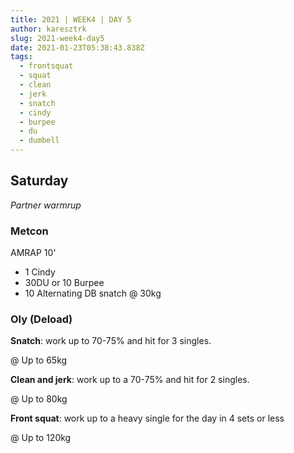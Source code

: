 ```yaml
---
title: 2021 | WEEK4 | DAY 5
author: karesztrk
slug: 2021-week4-day5
date: 2021-01-23T05:38:43.838Z
tags:
  - frontsquat
  - squat
  - clean
  - jerk
  - snatch
  - cindy
  - burpee
  - du
  - dumbell
---
```


## Saturday

_Partner warmrup_

### Metcon

AMRAP 10'

- 1 Cindy
- 30DU or 10 Burpee
- 10 Alternating DB snatch @ 30kg

### Oly (Deload)

**Snatch**: work up to 70-75% and hit for 3 singles.

@ Up to 65kg

**Clean and jerk**: work up to a 70-75% and hit for 2 singles.

@ Up to 80kg

**Front squat**: work up to a heavy single for the day in 4 sets or less

@ Up to 120kg
